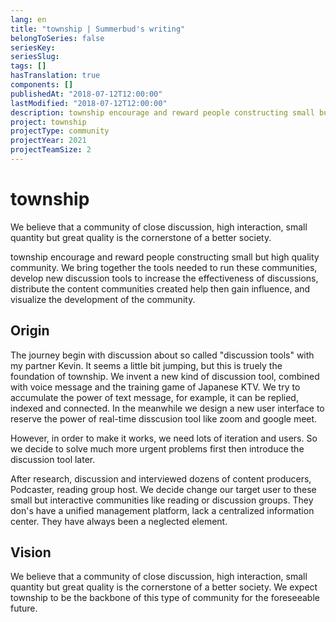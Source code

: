 ```yaml
---
lang: en
title: "township | Summerbud's writing"
belongToSeries: false
seriesKey: 
seriesSlug: 
tags: []
hasTranslation: true
components: []
publishedAt: "2018-07-12T12:00:00"
lastModified: "2018-07-12T12:00:00"
description: township encourage and reward people constructing small but high quality community. We bring together the tools needed to run these communities, develop new discussion tools to increase the effectiveness of discussions, distribute the content communities created help then gain influence, and visualize the development of the community. 
project: township
projectType: community
projectYear: 2021
projectTeamSize: 2
---
```


# township

We believe that a community of close discussion, high interaction, small quantity but great quality is the cornerstone of a better society.

township encourage and reward people constructing small but high quality community. We bring together the tools needed to run these communities, develop new discussion tools to increase the effectiveness of discussions, distribute the content communities created help then gain influence, and visualize the development of the community. 

## Origin

The journey begin with discussion about so called "discussion tools" with my partner Kevin. It seems a little bit jumping, but this is truely the foundation of township. We invent a new kind of discussion tool, combined with voice message and the training game of Japanese KTV. We try to accumulate the power of text message, for example, it can be replied, indexed and connected. In the meanwhile we design a new user interface to reserve the power of real-time disscusion tool like zoom and google meet.

However, in order to make it works, we need lots of iteration and users. So we decide to solve much more urgent problems first then introduce the discussion tool later.

After research, discussion and interviewed dozens of content producers, Podcaster, reading group host. We decide change our target user to these small but interactive communities like reading or discussion groups. They don's have a unified management platform, lack a centralized information center. They have always been a neglected element.

## Vision

We believe that a community of close discussion, high interaction, small quantity but great quality is the cornerstone of a better society. We expect township to be the backbone of this type of community for the foreseeable future. 
